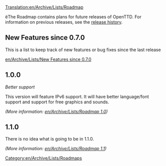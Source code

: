[[Translation:en/Archive/Lists/Roadmap]]
{{ru/Перевод|en/Archive/Lists/Roadmap|0}}

[[Category:en/Archive/Lists/Roadmaps]]

ёThe Roadmap contains plans for future releases of OpenTTD. For information on previous releases, see the [[en/Archive/OpenTTD/Main Page|release history]].

==New Features since 0.7.0==

This is a list to keep track of new features or bug fixes since the last release

[[en/Archive/Lists/New Features since 0.7.0]]

==1.0.0==
''Better support''

This version will feature IPv6 support. It will have better language/font support and support for free graphics and sounds.

''(More information: [[en/Archive/Lists/Roadmap 1.0]])''

==1.1.0==
There is no idea what is going to be in 1.1.0.

''(More information: [[en/Archive/Lists/Roadmap 1.1]])''